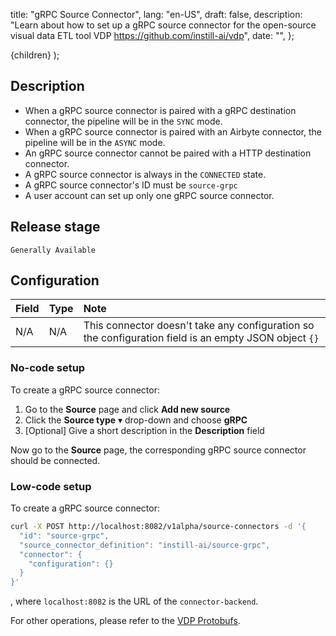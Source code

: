   title: "gRPC Source Connector",
  lang: "en-US",
  draft: false,
  description:
    "Learn about how to set up a gRPC source connector for the open-source visual data ETL tool VDP https://github.com/instill-ai/vdp",
  date: "",
};

  <DocsLayout meta={meta}>{children}</DocsLayout>
);

## Description

- When a gRPC source connector is paired with a gRPC destination connector, the pipeline will be in the `SYNC` mode.
- When a gRPC source connector is paired with an Airbyte connector, the pipeline will be in the `ASYNC` mode.
- An gRPC source connector cannot be paired with a HTTP destination connector.
- A gRPC source connector is always in the `CONNECTED` state.
- A gRPC source connector's ID must be `source-grpc`
- A user account can set up only one gRPC source connector.

## Release stage

`Generally Available`

## Configuration

| Field | Type | Note                                                                                                  |
| :---- | :--- | :---------------------------------------------------------------------------------------------------- |
| N/A   | N/A  | This connector doesn't take any configuration so the configuration field is an empty JSON object `{}` |

### No-code setup

To create a gRPC source connector:

1. Go to the **Source** page and click **Add new source**
2. Click the **Source type** ▾ drop-down and choose **gRPC**
3. [Optional] Give a short description in the **Description** field

Now go to the **Source** page, the corresponding gRPC source connector should be connected.

### Low-code setup

To create a gRPC source connector:

```bash cURL
curl -X POST http://localhost:8082/v1alpha/source-connectors -d '{
  "id": "source-grpc",
  "source_connector_definition": "instill-ai/source-grpc",
  "connector": {
    "configuration": {}
  }
}'
```

, where `localhost:8082` is the URL of the `connector-backend`.

For other operations, please refer to the [VDP Protobufs](https://buf.build/instill-ai/protobufs).
